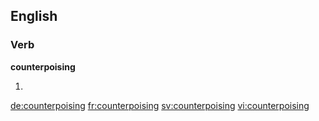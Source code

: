 ==English==

===Verb===
'''counterpoising'''

# {{present participle of|counterpoise}}

[[de:counterpoising]]
[[fr:counterpoising]]
[[sv:counterpoising]]
[[vi:counterpoising]]